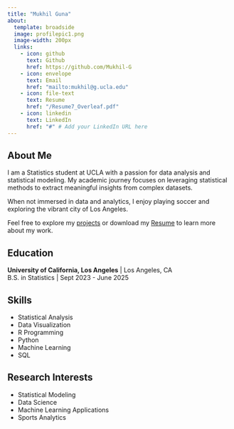 ```yaml
---
title: "Mukhil Guna"
about:
  template: broadside
  image: profilepic1.png
  image-width: 200px
  links:
    - icon: github
      text: Github
      href: https://github.com/Mukhil-G
    - icon: envelope
      text: Email
      href: "mailto:mukhil@g.ucla.edu"
    - icon: file-text
      text: Resume
      href: "/Resume7_Overleaf.pdf"
    - icon: linkedin
      text: LinkedIn
      href: "#" # Add your LinkedIn URL here
---
```


## About Me

I am a Statistics student at UCLA with a passion for data analysis and statistical modeling. My academic journey focuses on leveraging statistical methods to extract meaningful insights from complex datasets.

When not immersed in data and analytics, I enjoy playing soccer and exploring the vibrant city of Los Angeles.

Feel free to explore my [projects](/Projects.qmd) or download my [Resume](/Resume7_Overleaf.pdf) to learn more about my work.

## Education

**University of California, Los Angeles** \| Los Angeles, CA\
B.S. in Statistics \| Sept 2023 - June 2025

## Skills

-   Statistical Analysis
-   Data Visualization
-   R Programming
-   Python
-   Machine Learning
-   SQL

## Research Interests

-   Statistical Modeling
-   Data Science
-   Machine Learning Applications
-   Sports Analytics